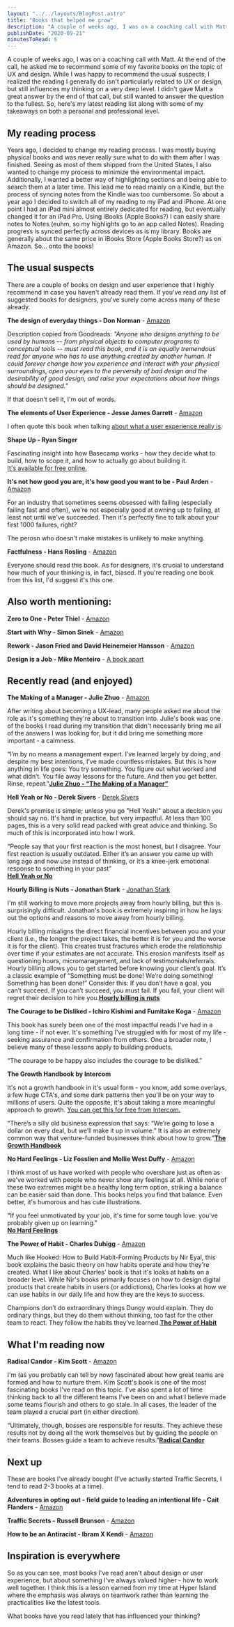 ```yaml
---
layout: "../../layouts/BlogPost.astro"
title: "Books that helped me grow"
description: "A couple of weeks ago, I was on a coaching call with Matt. At the end of the call, he asked me to recommend some of my favorite books on the topic of UX and design. While I was happy to recommend the usual suspects, I realized the reading I generally do isn't particularly related to UX or design, but still influences my thinking on a very deep level. I didn't gave Matt a great answer by the end of that call, but still wanted to answer the question to the fullest. So, here's my latest reading lis"
publishDate: "2020-09-21"
minutesToRead: 6
---
```


<p>A couple of weeks ago, I was on a coaching call with Matt. At the end of the call, he asked me to recommend some of my favorite books on the topic of UX and design. While I was happy to recommend the usual suspects, I realized the reading I generally do isn't particularly related to UX or design, but still influences my thinking on a very deep level. I didn't gave Matt a great answer by the end of that call, but still wanted to answer the question to the fullest. So, here's my latest reading list along with some of my takeaways on both a personal and professional level.</p>
<h2 id="my-reading-process">My reading process</h2>
<p>Years ago, I decided to change my reading process. I was mostly buying physical books and was never really sure what to do with them after I was finished. Seeing as most of them shipped from the United States, I also wanted to change my process to minimize the environmental impact. Additionally, I wanted a better way of highlighting sections and being able to search them at a later time. This lead me to read mainly on a Kindle, but the process of syncing notes from the Kindle was too cumbersome. So about a year ago I decided to switch all of my reading to my iPad and iPhone. At one point I had an iPad mini almost entirely dedicated for reading, but eventually changed it for an iPad Pro. Using iBooks (Apple Books?) I can easily share notes to Notes (euhm, so my highlights go to an app called Notes). Reading progress is synced perfectly across devices as is my library. Books are generally about the same price in iBooks Store (Apple Books Store?) as on Amazon. So... onto the books!</p>
<h2 id="the-usual-suspects">The usual suspects</h2>
<p>There are a couple of books on design and user experience that I highly recommend in case you haven't already read them. If you've read <em>any</em> list of suggested books for designers, you've surely come across many of these already.</p>
<p><strong>The design of everyday things - Don Norman</strong> - <a href="https://www.amazon.com/Design-Everyday-Things-Revised-Expanded/dp/0465050654/ref=sr_1_1?crid=2ZOV9OID34VSF&dchild=1&keywords=the+design+of+everyday+things&qid=1600623381&sprefix=the+design+of+%2Caps%2C448&sr=8-1&ref=antonsten.com">Amazon</a></p>
<p>Description copied from Goodreads: <em>"Anyone who designs anything to be used by humans -- from physical objects to computer programs to conceptual tools -- must read this book, and it is an equally tremendous read for anyone who has to use anything created by another human. It could forever change how you experience and interact with your physical surroundings, open your eyes to the perversity of bad design and the desirability of good design, and raise your expectations about how things should be designed."</em></p>
<p>If that doesn't sell it, I'm out of words.</p>
<p><strong>The elements of User Experience - Jesse James Garrett</strong> - <a href="https://www.amazon.com/Elements-User-Experience-User-Centered-Design/dp/0321683684/ref=sr_1_1?crid=18HTJPHBTJN70&dchild=1&keywords=the+elements+of+user+experience&qid=1600623447&sprefix=the+elements%2Caps%2C246&sr=8-1&ref=antonsten.com">Amazon</a></p>
<p>I often quote this book when talking <a href="https://www.antonsten.com/whatsux/">about what a user experience really is</a>.</p>
<p><strong>Shape Up - Ryan Singer</strong></p>
<p>Fascinating insight into how Basecamp works - how they decide what to build, how to scope it, and how to actually go about building it.<br>
<a href="https://basecamp.com/shapeup?ref=antonsten.com">It's available for free online.</a></p>
<p><strong>It's not how good you are, it's how good you want to be - Paul Arden</strong> - <a href="https://www.amazon.com/Its-Not-How-Good-Want/dp/0714843377/ref=sr_1_1?crid=2WDX6X6PFLHVN&dchild=1&keywords=it%27s+not+how+good+you+are%2C+it%27s+how+good+you+want+to+be&qid=1600623480&sprefix=it%27s+not+how+%2Caps%2C229&sr=8-1&ref=antonsten.com">Amazon</a></p>
<p>For an industry that sometimes seems obsessed with failing (especially failing fast and often), we're not especially good at owning up to failing, at least not until we've succeeded.  Then it's perfectly fine to talk about your first 1000 failures, right?</p>

<div class="blockquote">
<div><p>The perosn who doesn't make mistakes is unlikely to make anything.</p></div>
</div>

<p><strong>Factfulness - Hans Rosling</strong> - <a href="https://www.amazon.com/Factfulness-Reasons-World-Things-Better/dp/1250123828/ref=sr_1_1?crid=3STDPKOBDAAJT&dchild=1&keywords=factfulness&qid=1600623503&sprefix=factfulne%2Caps%2C260&sr=8-1&ref=antonsten.com">Amazon</a></p>
<p>Everyone should read this book. As for designers, it's crucial to understand how much of your thinking is, in fact, biased. If you're reading one book from this list, I'd suggest it's this one.</p>
<h2 id="also-worth-mentioning">Also worth mentioning:</h2>
<p><strong>Zero to One - Peter Thiel</strong> - <a href="https://www.amazon.com/Zero-One-Notes-Startups-Future/dp/0804139296/ref=sr_1_1?crid=M7HHLFC91HIT&dchild=1&keywords=zero+to+one&qid=1600623535&sprefix=zero+to%2Caps%2C238&sr=8-1&ref=antonsten.com">Amazon</a></p>
<p><strong>Start with Why - Simon Sinek</strong> - <a href="https://www.amazon.com/Start-Why-Leaders-Inspire-Everyone/dp/1591846447/ref=sr_1_1?crid=17W0YR6WDVC4U&dchild=1&keywords=start+with+why&qid=1600623553&sprefix=start+with%2Caps%2C236&sr=8-1&ref=antonsten.com">Amazon</a></p>
<p><strong>Rework - Jason Fried and David Heinemeier Hansson</strong> - <a href="https://www.amazon.com/Rework-Jason-Fried/dp/0307463745/ref=sr_1_1?dchild=1&keywords=rework&qid=1600623571&sr=8-1&ref=antonsten.com">Amazon</a></p>
<p><strong>Design is a Job - Mike Monteiro</strong> - <a href="https://abookapart.com/products/design-is-a-job?ref=antonsten.com">A book apart</a></p>
<h2 id="recently-read-and-enjoyed">Recently read (and enjoyed)</h2>
<p><strong>The Making of a Manager - Julie Zhuo</strong> - <a href="https://www.amazon.com/Making-Manager-What-Everyone-Looks/dp/0735219567/ref=sr_1_1?crid=3LDTPZGBRXOI1&dchild=1&keywords=making+of+a+manager&qid=1600623620&sprefix=making+of+a+m%2Caps%2C236&sr=8-1&ref=antonsten.com">Amazon</a></p>
<p>After writing about becoming a UX-lead, many people asked me about the role as it's something they're about to transition into. Julie's book was one of the books I read during my transition that didn't necessarily bring me all of the answers I was looking for, but it did bring me something more important - a calmness.</p>

<div class="blockquote">
<div><p>“I’m by no means a management expert. I’ve learned largely by doing, and despite my best intentions, I’ve made countless mistakes. But this is how anything in life goes: You try something. You figure out what worked and what didn’t. You file away lessons for the future. And then you get better. Rinse, repeat.”<strong><a href="https://juliezhuo.com/book/manager.html?ref=antonsten.com">Julie Zhuo - “The Making of a Manager”</a></strong></p></div>
</div>

<p><strong>Hell Yeah or No - Derek Sivers</strong> - <a href="https://sive.rs/n?ref=antonsten.com">Derek Sivers</a></p>
<p>Derek's premise is simple; unless you go "Hell Yeah!" about a decision you should say no. It's hard in practice, but very impactful. At less than 100 pages, this is a very solid read packed with great advice and thinking. So much of this is incorporated into how I work.</p>

<div class="blockquote">
<div><p>“People say that your first reaction is the most honest, but I disagree. Your first reaction is usually outdated. Either it’s an answer you came up with long ago and now use instead of thinking, or it’s a knee-jerk emotional response to something in your past”<br>
<strong><a href="https://sive.rs/n?ref=antonsten.com">Hell Yeah or No</a></strong></p></div>
</div>

<p><strong>Hourly Billing is Nuts - Jonathan Stark</strong> - <a href="https://jonathanstark.com/hbin?ref=antonsten.com">Jonathan Stark</a></p>
<p>I'm still working to move more projects away from hourly billing, but this is surprisingly difficult. Jonathan's book is extremely inspiring in how he lays out the options and reasons to move away from hourly billing.</p>

<div class="blockquote">
<div><p>Hourly billing misaligns the direct financial incentives between you and your client (i.e., the longer the project takes, the better it is for you and the worse it is for the client). This creates trust fractures which erode the relationship over time if your estimates are not accurate. This erosion manifests itself as questioning hours, micromanagement, and lack of testimonials/referrals.<br>
Hourly billing allows you to get started before knowing your client’s goal. It’s a classic example of “Something must be done! We’re doing something! Something has been done!” Consider this: If you don’t have a goal, you can’t succeed. If you can’t succeed, you must fail. If you fail, your client will regret their decision to hire you.<strong><a href="https://jonathanstark.com/hbin?ref=antonsten.com">Hourly billing is nuts</a></strong></p></div>
</div>

<p><strong>The Courage to be Disliked - Ichiro Kishimi and Fumitake Koga</strong> - <a href="https://www.amazon.com/The-Courage-to-Be-Disliked-audiobook/dp/B07BRPW98K/ref=sr_1_1?crid=2ZZIXASRHV294&dchild=1&keywords=courage+to+be+disliked+book&qid=1600623680&sprefix=courage+to+be+%2Caps%2C234&sr=8-1&ref=antonsten.com">Amazon</a></p>
<p>This book has surely been one of the most impactful reads I've had in a long time - if not ever. It's something I've struggled with for most of my life - seeking assurance and confirmation from others. One a broader note, I believe many of these lessons apply to building products.</p>

<div class="blockquote">
<div><p>“The courage to be happy also includes the courage to be disliked.”</p></div>
</div>

<p><strong>The Growth Handbook by Intercom</strong></p>
<p>It's not a growth handbook in it's usual form - you know, add some overlays, a few huge CTA's, and some dark patterns then you'll be on your way to millions of users. Quite the opposite, it's about taking a more meaningful approach to growth. <a href="https://www.intercom.com/resources/books/growth-handbook?ref=antonsten.com">You can get this for free from Intercom.</a></p>

<div class="blockquote">
<div><p>“There’s a silly old business expression that says: “We’re going to lose a dollar on every deal, but we’ll make it up in volume.” It is also an extremely common way that venture-funded businesses think about how to grow.”<strong><a href="https://www.intercom.com/resources/books/growth-handbook?ref=antonsten.com">The Growth Handbook</a></strong></p></div>
</div>

<p><strong>No Hard Feelings - Liz Fosslien and Mollie West Duffy</strong> - <a href="https://www.amazon.com/No-Hard-Feelings-audiobook/dp/B07MSLNF1R/ref=sr_1_1?crid=2CBHWVIL2NY27&dchild=1&keywords=no+hard+feelings&qid=1600623733&s=audible&sprefix=no+hard+fee%2Caudible%2C223&sr=1-1&ref=antonsten.com">Amazon</a></p>
<p>I think most of us have worked with people who overshare just as often as we've worked with people who never show any feelings at all. While none of these two extremes might be a healthy long term option, striking a balance can be easier said than done. This books helps you find that balance. Even better, it's humorous and has cute illustrations.</p>

<div class="blockquote">
<div><p>"If you feel unmotivated by your job, it's time for some tough love: you've probably given up on learning."<br>
<strong><a href="https://www.amazon.com/No-Hard-Feelings-audiobook/dp/B07MSLNF1R/ref=sr_1_1?crid=2CBHWVIL2NY27&dchild=1&keywords=no+hard+feelings&qid=1600623733&s=audible&sprefix=no+hard+fee%2Caudible%2C223&sr=1-1&ref=antonsten.com">No Hard Feelings</a></strong></p></div>
</div>

<p><strong>The Power of Habit - Charles Duhigg</strong> - <a href="https://www.amazon.com/The-Power-of-Habit-Charles-Duhigg-audiobook/dp/B007EJSMC8/ref=sr_1_1?crid=93GSUMP8HFKS&dchild=1&keywords=the+power+of+habit&qid=1600623757&s=audible&sprefix=the+power+of+%2Caudible%2C228&sr=1-1&ref=antonsten.com">Amazon</a></p>
<p>Much like Hooked: How to Build Habit-Forming Products by Nir Eyal, this book explains the basic theory on how habits operate and how they're created. What I like about Charles' book is that it's looks at habits on a broader level. While Nir's books primarily focuses on how to design digital products that create habits in users (or addictions), Charles looks at how we can use habits in our daily life and how they are the keys to success.</p>

<div class="blockquote">
<div><p>Champions don’t do extraordinary things Dungy would explain. They do ordinary things, but they do them without thinking, too fast for the other team to react. They follow the habits they’ve learned.<strong><a href="https://www.amazon.com/The-Power-of-Habit-Charles-Duhigg-audiobook/dp/B007EJSMC8/ref=sr_1_1?crid=93GSUMP8HFKS&dchild=1&keywords=the+power+of+habit&qid=1600623757&s=audible&sprefix=the+power+of+%2Caudible%2C228&sr=1-1&ref=antonsten.com">The Power of Habit</a></strong></p></div>
</div>

<h2 id="what-im-reading-now">What I'm reading now</h2>
<p><strong>Radical Candor - Kim Scott</strong> - <a href="https://www.amazon.com/Radical-Candor-Revised-Kick-Ass-Humanity/dp/B07XVQB7XV/ref=sr_1_1?crid=1NESTOE2BBGHQ&dchild=1&keywords=radical+candor&qid=1600623786&s=audible&sprefix=radica%2Caudible%2C226&sr=1-1&ref=antonsten.com">Amazon</a></p>
<p>I'm (as you probably can tell by now) fascinated about how great teams are formed and how to nurture them. Kim Scott's book is one of the most fascinating books I've read on this topic. I've also spent a lot of time thinking back to all the different teams I've been on and what I believe made some teams flourish and others to go stale. In all cases, the leader of the team played a crucial part (in either direction).</p>

<div class="blockquote">
<div><p>“Ultimately, though, bosses are responsible for results. They achieve these results not by doing all the work themselves but by guiding the people on their teams. Bosses guide a team to achieve results.”<strong><a href="https://www.amazon.com/Radical-Candor-Revised-Kick-Ass-Humanity/dp/B07XVQB7XV/ref=sr_1_1?crid=1NESTOE2BBGHQ&dchild=1&keywords=radical+candor&qid=1600623786&s=audible&sprefix=radica%2Caudible%2C226&sr=1-1&ref=antonsten.com">Radical Candor</a></strong></p></div>
</div>

<h2 id="next-up">Next up</h2>
<p>These are books I've already bought (I've actually started Traffic Secrets, I tend to read 2-3 books at a time).</p>
<p><strong>Adventures in opting out -  field guide to leading an intentional life - Cait Flanders</strong> - <a href="https://www.amazon.com/Adventures-Opting-Out-Leading-Intentional/dp/B08FTLCC1G/ref=sr_1_1?crid=1AVYJ6ZDR9NDZ&dchild=1&keywords=adventures+in+opting+out&qid=1600623839&s=audible&sprefix=adventures+in+opt%2Caudible%2C427&sr=1-1&ref=antonsten.com">Amazon</a></p>
<p><strong>Traffic Secrets - Russell Brunson</strong> - <a href="https://www.amazon.com/Traffic-Secrets-Underground-Playbook-Customers/dp/B08B9XH6KH/ref=sr_1_1?crid=2L1H0RHQ7XHBZ&dchild=1&keywords=traffic+secrets+russell+brunson&qid=1600623815&s=audible&sprefix=traffic+secret%2Caudible%2C226&sr=1-1&ref=antonsten.com">Amazon</a></p>
<p><strong>How to be an Antiracist - Ibram X Kendi</strong> - <a href="https://www.amazon.com/How-to-Be-an-Antiracist-audiobook/dp/B07TT85KLQ/ref=sr_1_1?crid=4PWBPRE8ENQA&dchild=1&keywords=how+to+be+an+antiracist&qid=1600623861&s=audible&sprefix=how+to%2Caudible%2C228&sr=1-1&ref=antonsten.com">Amazon</a></p>
<h2 id="inspiration-is-everywhere">Inspiration is everywhere</h2>
<p>So as you can see, most books I've read aren't about design or user experience, but about something I've always valued higher - how to work well together. I think this is a lesson earned from my time at Hyper Island where the emphasis was always on teamwork rather than learning the practicalities like the latest tools.</p>
<p>What books have you read lately that has influenced your thinking?</p>